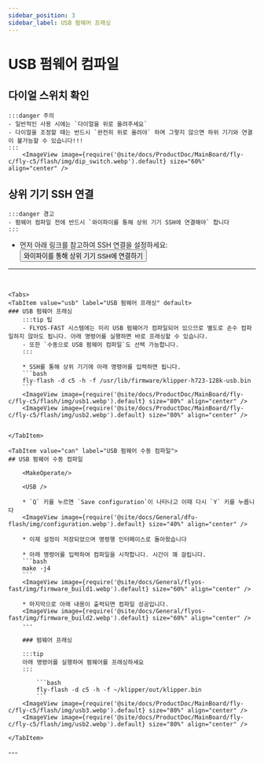 ```yaml
---
sidebar_position: 3
sidebar_label: USB 펌웨어 프래싱
---
```







# USB 펌웨어 컴파일


## 다이얼 스위치 확인

    :::danger 주의
    - 일반적인 사용 시에는 `다이얼을 위로 올려주세요`
    - 다이얼을 조정할 때는 반드시 `완전히 위로 올려야` 하며 그렇지 않으면 하위 기기와 연결이 불가능할 수 있습니다!!!
    :::
        <ImageView image={require('@site/docs/ProductDoc/MainBoard/fly-c/fly-c5/flash/img/dip_switch.webp').default} size="60%" align="center" />


## 상위 기기 SSH 연결

    :::danger 경고
    - 펌웨어 컴파일 전에 반드시 `와이파이를 통해 상위 기기 SSH에 연결해야` 합니다
    :::

 * 먼저 아래 링크를 참고하여 SSH 연결을 설정하세요:  
<Button variant="contained" disableElevation component="a" rel="noopener" href="/docs/ProductDoc/MainBoard/fly-c/fly-c5/ssh#use-wifi-to-connect-to-the-upper-machine-ssh">와이파이를 통해 상위 기기 SSH에 연결하기</Button>  
 ---
 <br/>

    <Tabs>
    <TabItem value="usb" label="USB 펌웨어 프래싱" default>
    ### USB 펌웨어 프래싱
        :::tip 팁
        - FLYOS-FAST 시스템에는 미리 USB 펌웨어가 컴파일되어 있으므로 별도로 손수 컴파일하지 않아도 됩니다. 아래 명령어를 실행하면 바로 프래싱할 수 있습니다.
        - 또한 `수동으로 USB 펌웨어 컴파일`도 선택 가능합니다.
        :::

        * SSH를 통해 상위 기기에 아래 명령어를 입력하면 됩니다.
        ```bash
        fly-flash -d c5 -h -f /usr/lib/firmware/klipper-h723-128k-usb.bin
        ```
        <ImageView image={require('@site/docs/ProductDoc/MainBoard/fly-c/fly-c5/flash/img/usb1.webp').default} size="80%" align="center" />
        <ImageView image={require('@site/docs/ProductDoc/MainBoard/fly-c/fly-c5/flash/img/usb2.webp').default} size="80%" align="center" />
    

    </TabItem>

    <TabItem value="can" label="USB 펌웨어 수동 컴파일">
    ## USB 펌웨어 수동 컴파일

        <MakeOperate/>
    
        <USB />
    
        * `Q` 키를 누르면 `Save configuration`이 나타나고 이때 다시 `Y` 키를 누릅니다
        <ImageView image={require('@site/docs/General/dfu-flash/img/configuration.webp').default} size="40%" align="center" />
    
        * 이제 설정이 저장되었으며 명령행 인터페이스로 돌아왔습니다
    
        * 아래 명령어를 입력하여 컴파일을 시작합니다. 시간이 꽤 걸립니다.
        ```bash
        make -j4
        ```
        <ImageView image={require('@site/docs/General/flyos-fast/img/firmware_build1.webp').default} size="60%" align="center" />
    
        * 마지막으로 아래 내용이 출력되면 컴파일 성공입니다.
        <ImageView image={require('@site/docs/General/flyos-fast/img/firmware_build2.webp').default} size="60%" align="center" />
        ---
        
        ### 펌웨어 프래싱
        
        :::tip
        아래 명령어를 실행하여 펌웨어를 프래싱하세요
        :::
        
            ```bash
            fly-flash -d c5 -h -f ~/klipper/out/klipper.bin
            ```
        <ImageView image={require('@site/docs/ProductDoc/MainBoard/fly-c/fly-c5/flash/img/usb3.webp').default} size="80%" align="center" />
        <ImageView image={require('@site/docs/ProductDoc/MainBoard/fly-c/fly-c5/flash/img/usb2.webp').default} size="80%" align="center" />

    </TabItem>
</Tabs>
---

<GetUsbID />


<br/>
